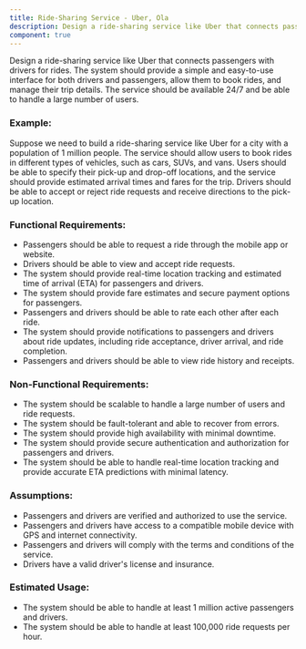 ```yaml
---
title: Ride-Sharing Service - Uber, Ola
description: Design a ride-sharing service like Uber that connects passengers with drivers for rides. The system should provide a simple and easy-to-use interface for both drivers and passengers, allow them to book rides, and manage their trip details. The service should be available 24/7 and be able to handle a large number of users.
component: true
---
```


Design a ride-sharing service like Uber that connects passengers with drivers for rides. The system should provide a simple and easy-to-use interface for both drivers and passengers, allow them to book rides, and manage their trip details. The service should be available 24/7 and be able to handle a large number of users.

### Example:

Suppose we need to build a ride-sharing service like Uber for a city with a population of 1 million people. The service should allow users to book rides in different types of vehicles, such as cars, SUVs, and vans. Users should be able to specify their pick-up and drop-off locations, and the service should provide estimated arrival times and fares for the trip. Drivers should be able to accept or reject ride requests and receive directions to the pick-up location.

### Functional Requirements:

- Passengers should be able to request a ride through the mobile app or website.
- Drivers should be able to view and accept ride requests.
- The system should provide real-time location tracking and estimated time of arrival (ETA) for passengers and drivers.
- The system should provide fare estimates and secure payment options for passengers.
- Passengers and drivers should be able to rate each other after each ride.
- The system should provide notifications to passengers and drivers about ride updates, including ride acceptance, driver arrival, and ride completion.
- Passengers and drivers should be able to view ride history and receipts.

### Non-Functional Requirements:

- The system should be scalable to handle a large number of users and ride requests.
- The system should be fault-tolerant and able to recover from errors.
- The system should provide high availability with minimal downtime.
- The system should provide secure authentication and authorization for passengers and drivers.
- The system should be able to handle real-time location tracking and provide accurate ETA predictions with minimal latency.

### Assumptions:

- Passengers and drivers are verified and authorized to use the service.
- Passengers and drivers have access to a compatible mobile device with GPS and internet connectivity.
- Passengers and drivers will comply with the terms and conditions of the service.
- Drivers have a valid driver's license and insurance.

### Estimated Usage:

- The system should be able to handle at least 1 million active passengers and drivers.
- The system should be able to handle at least 100,000 ride requests per hour.

